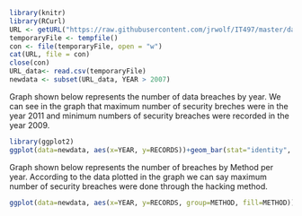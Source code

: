 

```r
library(knitr)
library(RCurl)
URL <- getURL("https://raw.githubusercontent.com/jrwolf/IT497/master/databreaches.csv")
temporaryFile <- tempfile()
con <- file(temporaryFile, open = "w")
cat(URL, file = con) 
close(con)
URL_data<- read.csv(temporaryFile)
newdata <- subset(URL_data, YEAR > 2007)
```

Graph shown below represents the number of data breaches by year. We can see in the graph that maximum number of security breches were in the year 2011 and minimum numbers of security breaches were recorded in the year 2009.

```r
library(ggplot2)
ggplot(data=newdata, aes(x=YEAR, y=RECORDS))+geom_bar(stat="identity", position=position_dodge())
```

Graph shown below represents the number of breaches by Method per year. According to the data plotted in the graph we can say maximum number of security breaches were done through the hacking method.
```r
ggplot(data=newdata, aes(x=YEAR, y=RECORDS, group=METHOD, fill=METHOD))+geom_bar(stat="identity", position=position_dodge())
```

